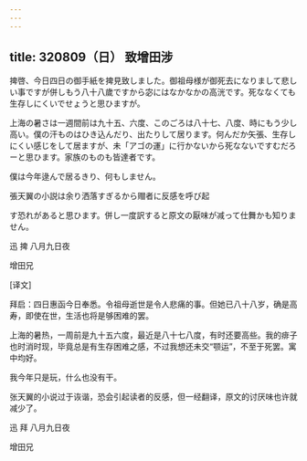 ```yaml
---
---
---
```

title: 320809（日） 致增田涉
---




捭啓、今日四日の御手紙を捭見致しました。御祖母様が御死去になりまして悲しい事ですが併しもう八十八歲ですから宓にはなかなかの高洸です。死ななくても生存しにくいでせょうと思ひますが。

上海の暑さは一週間前は九十五、六度、このごろは八十七、八度、時にもう少し高い。僕の汗ものはひき込んだり、出たりして居ります。何んだか矢張、生存しにくい感じをして居ますが、未「アゴの運」に行かないから死なないですむだろーと思ひます。家族のものも皆達者です。

僕は今年逯んで居るきり、何もしません。

張天翼の小説は余り洒落すぎるから赗者に反感を呼び起

す恐れがあると思ひます。併し一度訳すると原文の厭味が减って仕舞かも知りません。

迅 捭 八月九日夜

增田兄

[译文]

拜启：四日惠函今日奉悉。令祖母逝世是令人悲痛的事。但她已八十八岁，确是高寿，即使在世，生活也将是够困难的罢。

上海的暑热，一周前是九十五六度，最近是八十七八度，有时还要高些。我的痱子也时消时现，毕竟总是有生存困难之感，不过我想还未交“颚运”，不至于死罢。寓中均好。

我今年只是玩，什么也没有干。

张天翼的小说过于诙谐，恐会引起读者的反感，但一经翻译，原文的讨厌味也许就减少了。

迅 拜 八月九日夜

增田兄